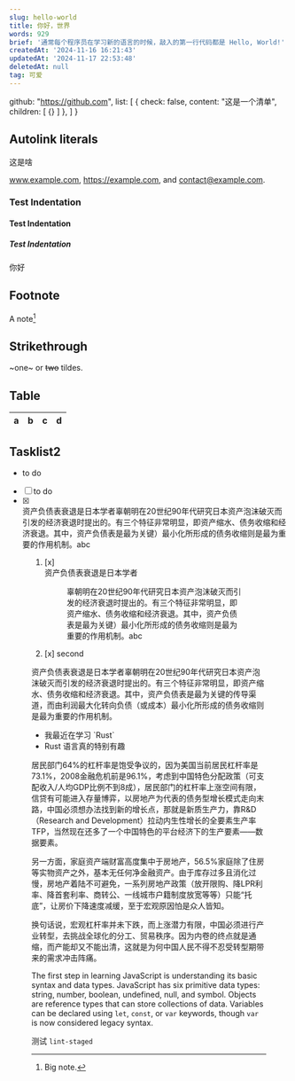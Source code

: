 ```yaml
---
slug: hello-world
title: 你好，世界
words: 929
brief: '通常每个程序员在学习新的语言的时候，敲入的第一行代码都是 Hello, World!'
createdAt: '2024-11-16 16:21:43'
updatedAt: '2024-11-17 22:53:48'
deletedAt: null
tag: 可爱
---
```





  github: "https://github.com",
  list: [
    {
      check: false,
      content: "这是一个清单",
      children: [
        {}
      ]
    },
  ]
}


## Autolink literals

<Link to={data.github}/> 这是啥

www.example.com, https://example.com, and contact@example.com.

### Test Indentation

#### Test Indentation


##### Test Indentation

你好

## Footnote

A note[^1]

[^1]: Big note.

## Strikethrough

~one~ or ~~two~~ tildes.

## Table

| a | b  |  c |  d  |
| - | :- | -: | :-: |

## Tasklist2

- <div>to do</div>
- [ ] to do
- [x] <div>资产负债表衰退是日本学者辜朝明在20世纪90年代研究日本资产泡沫破灭而引发的经济衰退时提出的。有三个特征非常明显，即资产缩水、债务收缩和经济衰退。其中，资产负债表是最为关键）最小化所形成的债务收缩则是最为重要的作用机制。<Link to="abc">abc</Link></div>

<Figure src={avatar} height={150} caption="头像" />

1. [x] <div>资产负债表衰退是日本学者<Figure src="https://images.pexels.com/photos/14445107/pexels-photo-14445107.jpeg?auto=compress&cs=tinysrgb&w=1260&h=750&dpr=1" caption="海与日落"/>辜朝明在20世纪90年代研究日本资产泡沫破灭而引发的经济衰退时提出的。有三个特征非常明显，即资产缩水、债务收缩和经济衰退。其中，资产负债表是最为关键）最小化所形成的债务收缩则是最为重要的作用机制。<Link to="abc">abc</Link></div>
2. [x] second

资产负债表衰退是日本学者辜朝明在20世纪90年代研究日本资产泡沫破灭而引发的经济衰退时提出的。有三个特征非常明显，即资产缩水、债务收缩和经济衰退。其中，资产负债表是最为关键的传导渠道，而由利润最大化转向负债（或成本）最小化所形成的债务收缩则是最为重要的作用机制。

- <div>我最近在学习 `Rust`</div>
- <div>Rust 语言真的特别有趣</div>

居民部门64%的杠杆率是饱受争议的，因为美国当前居民杠杆率是73.1%，2008金融危机前是96.1%，考虑到中国特色分配政策（可支配收入/人均GDP比例不到8成），居民部门的杠杆率上涨空间有限，信贷有可能进入存量博弈，以房地产为代表的债务型增长模式走向末路，中国必须想办法找到新的增长点，那就是新质生产力，靠R&D（Research and Development）拉动内生性增长的全要素生产率TFP，当然现在还多了一个中国特色的平台经济下的生产要素——数据要素。

另一方面，家庭资产端财富高度集中于房地产，56.5%家庭除了住房等实物资产之外，基本无任何净金融资产。由于库存过多且消化过慢，房地产着陆不可避免，一系列房地产政策（放开限购、降LPR利率、降首套利率、商转公、一线城市户籍制度放宽等等）只能“托底”，让房价下降速度减缓，至于宏观原因怕是众人皆知。

换句话说，宏观杠杆率并未下跌，而上涨潜力有限，中国必须进行产业转型，去挑战全球化的分工、贸易秩序。因为内卷的终点就是通缩，而产能却又不能出清，这就是为何中国人民不得不忍受转型期带来的需求冲击阵痛。

The first step in learning JavaScript is understanding its basic syntax and data types. JavaScript has six primitive data types: string, number, boolean, undefined, null, and symbol. Objects are reference types that can store collections of data. Variables can be declared using `let`, `const`, or `var` keywords, though `var` is now considered legacy syntax.

测试 `lint-staged`
